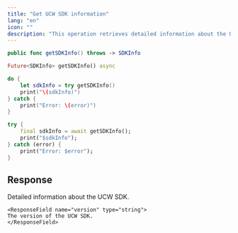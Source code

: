 ```yaml
---
title: "Get UCW SDK information"
lang: "en"
icon: ""
description: "This operation retrieves detailed information about the UCW SDK."
---
```


<CodeGroup>

```Swift iOS
public func getSDKInfo() throws -> SDKInfo
```

```Dart Flutter
Future<SDKInfo> getSDKInfo() async
```

</CodeGroup>


<RequestExample>

```Swift iOS
do {
    let sdkInfo = try getSDKInfo()
    print("\(sdkInfo)")
} catch {
    print("Error: \(error)")
}
```

```Dart Flutter
try {
    final sdkInfo = await getSDKInfo();
    print("$sdkInfo");
} catch (error) {
    print("Error: $error");
}
```

</RequestExample>


## Response

<ResponseField name="sdkInfo" type="object">
Detailed information about the UCW SDK.

 <Expandable title="child attributes">

    <ResponseField name="version" type="string">
    The version of the UCW SDK.
    </ResponseField>

  </Expandable>

</ResponseField>
